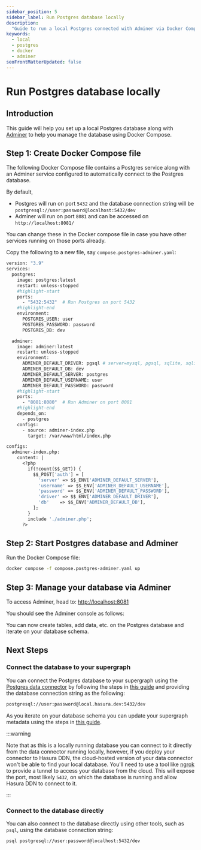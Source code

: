 ```yaml
---
sidebar_position: 5
sidebar_label: Run Postgres database locally
description:
  "Guide to run a local Postgres connected with Adminer via Docker Compose"
keywords:
  - local
  - postgres
  - docker
  - adminer
seoFrontMatterUpdated: false
---
```



# Run Postgres database locally

## Introduction

This guide will help you set up a local Postgres database along with [Adminer](https://www.adminer.org/) to help you
manage the database using Docker Compose.

## Step 1: Create Docker Compose file

The following Docker Compose file contains a Postgres service along with an Adminer service configured to
automatically connect to the Postgres database.

By default,
- Postgres will run on port `5432` and the database connection string will be `postgresql://user:password@localhost:5432/dev`
- Adminer will run on port `8081` and can be accessed on `http://localhost:8081/`

You can change these in the Docker compose file in case you have other services running on those ports already.

Copy the following to a new file, say `compose.postgres-adminer.yaml`:

```dockerfile title="compose.postgres-adminer.yaml"
version: "3.9"
services:
  postgres:
    image: postgres:latest
    restart: unless-stopped
    #highlight-start
    ports:
      - "5432:5432"  # Run Postgres on port 5432
    #highlight-end
    environment:
      POSTGRES_USER: user
      POSTGRES_PASSWORD: password
      POSTGRES_DB: dev

  adminer:
    image: adminer:latest
    restart: unless-stopped
    environment:
      ADMINER_DEFAULT_DRIVER: pgsql # server=mysql, pgsql, sqlite, sqlite2, oracle, mssql, mongo, elastic
      ADMINER_DEFAULT_DB: dev
      ADMINER_DEFAULT_SERVER: postgres
      ADMINER_DEFAULT_USERNAME: user
      ADMINER_DEFAULT_PASSWORD: password
    #highlight-start
    ports:
      - "8081:8080"  # Run Adminer on port 8081
    #highlight-end
    depends_on:
      - postgres
    configs:
      - source: adminer-index.php
        target: /var/www/html/index.php

configs:
  adminer-index.php:
    content: |
      <?php
        if(!count($$_GET)) {
          $$_POST['auth'] = [
            'server' => $$_ENV['ADMINER_DEFAULT_SERVER'],
            'username' => $$_ENV['ADMINER_DEFAULT_USERNAME'],
            'password' => $$_ENV['ADMINER_DEFAULT_PASSWORD'],
            'driver' => $$_ENV['ADMINER_DEFAULT_DRIVER'],
            'db'    => $$_ENV['ADMINER_DEFAULT_DB'],
          ];
        }
        include './adminer.php';
      ?>
```

## Step 2: Start Postgres database and Adminer

Run the Docker Compose file:

```bash title="In directory with compose file, run:"
docker compose -f compose.postgres-adminer.yaml up
```

## Step 3: Manage your database via Adminer

To access Adminer, head to: [http://localhost:8081](http://localhost:8081)

You should see the Adminer console as follows:

<Thumbnail src="/img/databases/local-postgres/adminer.png" alt="Adminer" width="1000px" />

You can now create tables, add data, etc. on the Postgres database and iterate on your database schema.

## Next Steps

### Connect the database to your supergraph

You can connect the Postgres database to your supergraph using the [Postgres data connector](connectors/postgresql/index.mdx)
by following the steps in [this guide](/getting-started/build/03-connect-to-data/01-connect-a-source.mdx?db=PostgreSQL)
and providing the database connection string as the following:

```bash title="Connection string to connect to local supergraph"
postgresql://user:password@local.hasura.dev:5432/dev
```

As you iterate on your database schema you can update your supergraph metadata using the steps in [this guide](/getting-started/build/03-connect-to-data/02-create-source-metadata.mdx).

:::warning

Note that as this is a locally running database you can connect to it directly from the data connector running locally,
however, if you deploy your connector to Hasura DDN, the cloud-hosted version of your data connector won't be able to
find your local database. You'll need to use a tool like [ngrok](https://ngrok.com/) to provide a tunnel to access your
database from the cloud. This will expose the port, most likely `5432`, on which the database is running and allow
Hasura DDN to connect to it.

:::

### Connect to the database directly

You can also connect to the database directly using other tools, such as `psql`, using the database connection string:

```bash title="To connect using psql, run:"
psql postgresql://user:password@localhost:5432/dev
```
